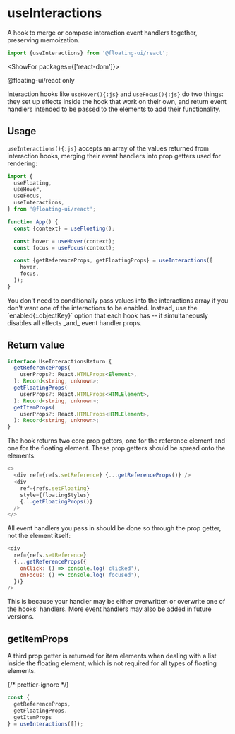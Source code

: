 <PageCard>

# useInteractions

A hook to merge or compose interaction event handlers together,
preserving memoization.

```js
import {useInteractions} from '@floating-ui/react';
```

<ShowFor packages={['react-dom']}>

<PackageLimited>@floating-ui/react only</PackageLimited>

</ShowFor>

</PageCard>

Interaction hooks like `useHover(){:js}` and `useFocus(){:js}` do
two things: they set up effects inside the hook that work on
their own, and return event handlers intended to be passed to the
elements to add their functionality.

## Usage

`useInteractions(){:js}` accepts an array of the values returned
from interaction hooks, merging their event handlers into prop
getters used for rendering:

```js /hover/ /focus/
import {
  useFloating,
  useHover,
  useFocus,
  useInteractions,
} from '@floating-ui/react';

function App() {
  const {context} = useFloating();

  const hover = useHover(context);
  const focus = useFocus(context);

  const {getReferenceProps, getFloatingProps} = useInteractions([
    hover,
    focus,
  ]);
}
```

<Notice>
  You don't need to conditionally pass values into the interactions array if
  you don't want one of the interactions to be enabled.
  Instead, use the `enabled{:.objectKey}` option that each hook has -- 
  it simultaneously disables all effects _and_ event handler props.
</Notice>

## Return value

```ts
interface UseInteractionsReturn {
  getReferenceProps(
    userProps?: React.HTMLProps<Element>,
  ): Record<string, unknown>;
  getFloatingProps(
    userProps?: React.HTMLProps<HTMLElement>,
  ): Record<string, unknown>;
  getItemProps(
    userProps?: React.HTMLProps<HTMLElement>,
  ): Record<string, unknown>;
}
```

The hook returns two core prop getters, one for the reference
element and one for the floating element. These prop getters
should be spread onto the elements:

```js
<>
  <div ref={refs.setReference} {...getReferenceProps()} />
  <div
    ref={refs.setFloating}
    style={floatingStyles}
    {...getFloatingProps()}
  />
</>
```

All event handlers you pass in should be done so through the prop
getter, not the element itself:

```js
<div
  ref={refs.setReference}
  {...getReferenceProps({
    onClick: () => console.log('clicked'),
    onFocus: () => console.log('focused'),
  })}
/>
```

This is because your handler may be either overwritten or
overwrite one of the hooks' handlers. More event handlers may
also be added in future versions.

## getItemProps

A third prop getter is returned for item elements when dealing
with a list inside the floating element, which is not required
for all types of floating elements.

{/* prettier-ignore */}
```js /getItemProps/
const {
  getReferenceProps, 
  getFloatingProps, 
  getItemProps
} = useInteractions([]);
```
